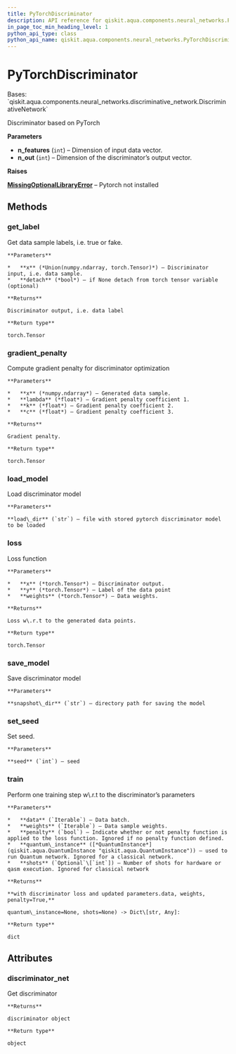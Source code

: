```yaml
---
title: PyTorchDiscriminator
description: API reference for qiskit.aqua.components.neural_networks.PyTorchDiscriminator
in_page_toc_min_heading_level: 1
python_api_type: class
python_api_name: qiskit.aqua.components.neural_networks.PyTorchDiscriminator
---
```


# PyTorchDiscriminator

<Class id="qiskit.aqua.components.neural_networks.PyTorchDiscriminator" isDedicatedPage={true} github="https://github.com/qiskit-community/qiskit-aqua/tree/stable/0.9/qiskit/aqua/components/neural_networks/pytorch_discriminator.py" signature="PyTorchDiscriminator(n_features=1, n_out=1)">
  Bases: `qiskit.aqua.components.neural_networks.discriminative_network.DiscriminativeNetwork`

  Discriminator based on PyTorch

  **Parameters**

  *   **n\_features** (`int`) – Dimension of input data vector.
  *   **n\_out** (`int`) – Dimension of the discriminator’s output vector.

  **Raises**

  [**MissingOptionalLibraryError**](qiskit.aqua.MissingOptionalLibraryError "qiskit.aqua.MissingOptionalLibraryError") – Pytorch not installed

  ## Methods

  ### get\_label

  <Function id="qiskit.aqua.components.neural_networks.PyTorchDiscriminator.get_label" name="get_label" signature="PyTorchDiscriminator.get_label(x, detach=False)">
    Get data sample labels, i.e. true or fake.

    **Parameters**

    *   **x** (*Union(numpy.ndarray, torch.Tensor)*) – Discriminator input, i.e. data sample.
    *   **detach** (*bool*) – if None detach from torch tensor variable (optional)

    **Returns**

    Discriminator output, i.e. data label

    **Return type**

    torch.Tensor
  </Function>

  ### gradient\_penalty

  <Function id="qiskit.aqua.components.neural_networks.PyTorchDiscriminator.gradient_penalty" name="gradient_penalty" signature="PyTorchDiscriminator.gradient_penalty(x, lambda_=5.0, k=0.01, c=1.0)">
    Compute gradient penalty for discriminator optimization

    **Parameters**

    *   **x** (*numpy.ndarray*) – Generated data sample.
    *   **lambda** (*float*) – Gradient penalty coefficient 1.
    *   **k** (*float*) – Gradient penalty coefficient 2.
    *   **c** (*float*) – Gradient penalty coefficient 3.

    **Returns**

    Gradient penalty.

    **Return type**

    torch.Tensor
  </Function>

  ### load\_model

  <Function id="qiskit.aqua.components.neural_networks.PyTorchDiscriminator.load_model" name="load_model" signature="PyTorchDiscriminator.load_model(load_dir)">
    Load discriminator model

    **Parameters**

    **load\_dir** (`str`) – file with stored pytorch discriminator model to be loaded
  </Function>

  ### loss

  <Function id="qiskit.aqua.components.neural_networks.PyTorchDiscriminator.loss" name="loss" signature="PyTorchDiscriminator.loss(x, y, weights=None)">
    Loss function

    **Parameters**

    *   **x** (*torch.Tensor*) – Discriminator output.
    *   **y** (*torch.Tensor*) – Label of the data point
    *   **weights** (*torch.Tensor*) – Data weights.

    **Returns**

    Loss w\.r.t to the generated data points.

    **Return type**

    torch.Tensor
  </Function>

  ### save\_model

  <Function id="qiskit.aqua.components.neural_networks.PyTorchDiscriminator.save_model" name="save_model" signature="PyTorchDiscriminator.save_model(snapshot_dir)">
    Save discriminator model

    **Parameters**

    **snapshot\_dir** (`str`) – directory path for saving the model
  </Function>

  ### set\_seed

  <Function id="qiskit.aqua.components.neural_networks.PyTorchDiscriminator.set_seed" name="set_seed" signature="PyTorchDiscriminator.set_seed(seed)">
    Set seed.

    **Parameters**

    **seed** (`int`) – seed
  </Function>

  ### train

  <Function id="qiskit.aqua.components.neural_networks.PyTorchDiscriminator.train" name="train" signature="PyTorchDiscriminator.train(data, weights, penalty=False, quantum_instance=None, shots=None)">
    Perform one training step w\.r.t to the discriminator’s parameters

    **Parameters**

    *   **data** (`Iterable`) – Data batch.
    *   **weights** (`Iterable`) – Data sample weights.
    *   **penalty** (`bool`) – Indicate whether or not penalty function is applied to the loss function. Ignored if no penalty function defined.
    *   **quantum\_instance** ([*QuantumInstance*](qiskit.aqua.QuantumInstance "qiskit.aqua.QuantumInstance")) – used to run Quantum network. Ignored for a classical network.
    *   **shots** (`Optional`\[`int`]) – Number of shots for hardware or qasm execution. Ignored for classical network

    **Returns**

    **with discriminator loss and updated parameters.data, weights, penalty=True,**

    quantum\_instance=None, shots=None) -> Dict\[str, Any]:

    **Return type**

    dict
  </Function>

  ## Attributes

  ### discriminator\_net

  <Attribute id="qiskit.aqua.components.neural_networks.PyTorchDiscriminator.discriminator_net" name="discriminator_net">
    Get discriminator

    **Returns**

    discriminator object

    **Return type**

    object
  </Attribute>
</Class>


